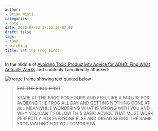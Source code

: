 ```yaml
---
author:
- Brian Wisti
categories:
- note
date: 2022-07-23 17:55:34-07:00
draft: false
tags:
- ADHD
- watching
title: Eat the Frog First
---
```


In the middle of [Avoiding Toxic Productivity Advice for ADHD: Find What
Actually Works][adhd-vid] and suddenly I am directly attacked:

[adhd-vid]: https://www.youtube.com/watch?v=JsT3KPYJFl4

![freeze frame showing text quoted below](@img/2022/2022-07-23-eat-the-frog-first.png "I feel seen.")

> ~~EAT THE FROG FIRST~~
>
> STARE AT THE FROG FOR HOURS AND
> FEEL LIKE A FAILURE FOR AVOIDING THE
> FROG ALL DAY AND GETTING NOTHING
> DONE AT ALL MEANWHILE WONDERING
> WHAT IS WRONG WITH YOU AND WHY YOU
> CAN'T FOLLOW THIS BASIC ADVICE THAT
> MUST WORK PERFECTLY FOR EVERYONE
> ELSE AND DREAD SEEING THE SAME
> FROG WAITING FOR YOU TOMORROW
